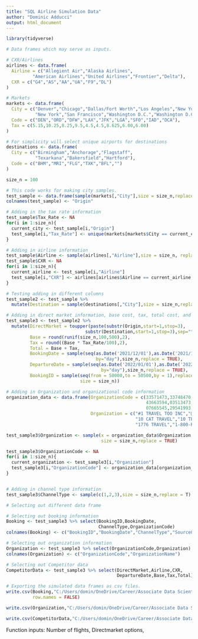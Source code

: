 ```yaml
---
title: "SQL Airline Simulation Data"
author: "Dominic Adducci"
output: html_document
---
```


```r

library(tidyverse)

```

```r

# Data frames which may serve as inputs. 

# CXR/Airlines
airlines <- data.frame(
  Airline = c("Allegient Air","Alaska Airlines",
          "American Airlines","United Airlines","Frontier","Delta"),
  CXR = c("G4","AS","AA","UA","F9","DL")
)

# Markets 
markets <- data.frame(
  City = c("Denver","Chicago","Dallas/Fort Worth","Los Angeles","New York",
           "New York","San Francisco","Washington D.C.","Washington D.C."),
  Code = c("DEN","ORD","DFW","LAX","JFK","LGA","SFO","IAD","DCA"),
  Tax = c(5.15,10.25,8.25,9.5,4.5,4.5,8.625,6.00,6.00)
)

# For simplicity will select unique airports for destinations
destinations <- data.frame(
  City = c("Birmingham","Anchorage","Flagstaff",
           "Texarkana","Bakersfield","Hartford"),
  Code = c("BHM","MRI","FLG","TXK","BFL","")
)

size_n = 100

# This code works for making city samples. 
test_sample <- data.frame(sample(markets[,"City"],size = size_n,replace = T))
colnames(test_sample) <- "Origin"

# Adding in the tax rate information
test_sample$Tax_Rate <- NA
for(i in 1:size_n){
  current_city <- test_sample[i,"Origin"]
  test_sample[i,"Tax_Rate"] <- unique(markets[markets$City == current_city,"Tax"])
}

# Adding in airline information
test_sample$Airline <- sample(airlines[,"Airline"],size = size_n, replace = T)
test_sample$CXR <- NA
for(i in 1:size_n){
  current_airline <- test_sample[i,"Airline"]
  test_sample[i,"CXR"] <- airlines[airlines$Airline == current_airline,"CXR"]
}


```


```r

# Testing adding in different columns
test_sample2 <- test_sample %>%
  mutate(Destination = sample(destinations[,"City"],size = size_n,replace=T))

# Adding in direct market information, base cost, tax, total cost, and flight date. 
test_sample3 <- test_sample2 %>%
  mutate(DirectMarket = toupper(paste(substr(Origin,start=1,stop=3),
                              substr(Destination,start=1,stop=3),sep="")),
         Base = round(runif(size_n,100,500),2),
         Tax = round((Base * Tax_Rate/100),2),
         Total = Base + Tax,
         BookingDate = sample(seq(as.Date('2021/12/01'),as.Date('2021/12/31'),
                                  by="day"),size_n,replace = TRUE),
         DepartureDate = sample(seq(as.Date('2022/01/01'),as.Date('2022/02/01'),
                                    by="day"),size_n,replace = TRUE),
         BookingID = sample(seq(from = 50000,to = 50500,by = 1),replace = F,
                            size = size_n))

# Adding in Organization and organizational code information
organization_data <- data.frame(OrganizationCode = c(33571473,33748470,05576771,
                                                     43663594,03513473,05801806,
                                                     07665545,29541993,39621046),
                                Organization = c("#1 TRAVEL TOO INC","@TABIT","1 STOP TRAVEL",
                                                 "10 CAT TRAVEL","10 TRAVEL","123 TRAVEL INC",
                                                 "1776 TRAVEL","1-800-REGISTRY LLC","1-888-TRAVELOCITY"))

test_sample3$Organization <- sample(x = organization_data$Organization,
                                    size = size_n,replace = TRUE)

test_sample3$OrganizationCode <- NA
for(i in 1:size_n){
  current_organization <- test_sample3[i,"Organization"]
  test_sample3[i,"OrganizationCode"] <- organization_data[organization_data$Organization == current_organization,"OrganizationCode"]
}


# Adding in channel type information
test_sample3$ChannelType <- sample(c(1,2,3),size = size_n,replace = T)

```

```r

# Selecting out different data frame 

# Selecting out booking information
Booking <- test_sample3 %>% select(BookingID,BookingDate,
                                   ChannelType,OrganizationCode)
colnames(Booking) <- c("BookingID","BookingDate","ChannelType","SourceOrganizationCode")

# Selecting out organization information
Organization <- test_sample3 %>% select(OrganizationCode,Organization)
colnames(Organization) <- c("OrganizationCode","OrganizationName")

# Selecting out Competitor data 
CompetitorData <- test_sample3 %>% select(DirectMarket,Airline,CXR,
                                          DepartureDate,Base,Tax,Total)


```

```r

# Exporting the simulated data frames as csv files. 
write.csv(Booking,"C:/Users/domin/OneDrive/Career/Associate Data Scientist Frontier/BookingSim.csv",
          row.names = FALSE)

write.csv(Organization,"C:/Users/domin/OneDrive/Career/Associate Data Scientist Frontier/OrganizationSim.csv",row.names = FALSE)

write.csv(CompetitorData,"C:/Users/domin/OneDrive/Career/Associate Data Scientist Frontier/CompetitorDataSim.csv",row.names = FALSE)

```





Function inputs: Number of flights, Directmarket options, 











